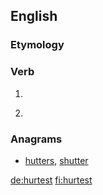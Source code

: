 ==English==

===Etymology===
{{suffix|hurt|est|lang=en}}

===Verb===
{{head|en|verb form|cat2=verb simple past forms|cat3=second-person singular forms}}

# {{en-archaic second-person singular of|hurt}}
# {{lb|en|archaic}} {{second-person singular past of|hurt|lang=en}}

===Anagrams===
* [[hutters#English|hutters]], [[shutter#English|shutter]]

[[de:hurtest]]
[[fi:hurtest]]